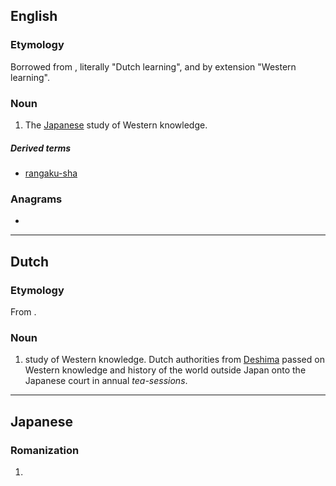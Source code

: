 ==English==
{{wikipedia}}

===Etymology===
Borrowed from {{bor|en|ja|蘭学}}, literally "Dutch learning", and by extension "Western learning".

===Noun===
{{en-noun|-}}

# {{lb|en|historical}} The [[Japanese]] study of Western knowledge.

=====Derived terms=====
* [[rangaku-sha]]

===Anagrams===
* {{anagrams|en|a=aagknru|gaku-ran}}

----

==Dutch==

===Etymology===
From {{der|nl|ja|蘭学|lit=Dutch learning}}.

===Noun===
{{nl-noun||-|-}}

# {{lb|nl|historical}} study of Western knowledge. Dutch authorities from [[w:Deshima|Deshima]] passed on Western knowledge and history of the world outside Japan onto the Japanese court in annual ''tea-sessions''.

----

==Japanese==

===Romanization===
{{ja-romaji}}

# {{ja-romanization of|らんがく}}